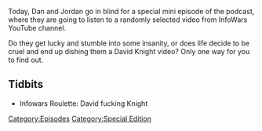 {{DISPLAYTITLE:InfoWars Roulette #1}}{{Episode
    | title           = InfoWars Roulette #1
    | caption         = [https://knowledgefight.libsyn.com/knowledge-fight-infowars-roulette-1 Listen to this episode on Libsyn]
    | episodeNumber   = S001
    | length          = 00:52:32
    | airDate         = February 10, 2017
    | episodeType     = [[:Category:Special Edition|Special Edition]]
    | appearance      = [[David Knight]]
    | previousEpisode = [[10: February 6, 2017]]
    | nextEpisode     = [[11: February 10, 2017]]
}}

{{Stub}}

Today, Dan and Jordan go in blind for a special mini episode of the podcast, where they are going to listen to a randomly selected video from InfoWars YouTube channel.

Do they get lucky and stumble into some insanity, or does life decide to be cruel and end up dishing them a David Knight video? Only one way for you to find out.

==Tidbits==

*Infowars Roulette: David fucking Knight

[[Category:Episodes]]
[[Category:Special Edition]]